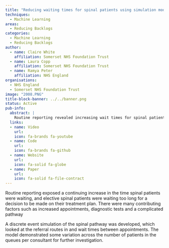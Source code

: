 ```yaml
---
title: "Reducing waiting times for spinal patients using simulation modelling"
techniques:
  - Machine Learning
areas:
  - Reducing Backlogs
categories:
  - Machine Learning
  - Reducing Backlogs
author:
  - name: Claire White
    affiliation: Somerset NHS Foundation Trust
  - name: Laura Copp
    affiliation: Somerset NHS Foundation Trust
  - name: Ramya Peter
    affiliation: NHS England
organisations:
  - NHS England
  - Somerset NHS Foundation Trust
image: "2008.PNG"
title-block-banner: ../../banner.png
status: Active
pub-info:
  abstract: |
    Routine reporting revealed increasing wait times for spinal patients, with elective patients waiting too long for treatment decisions due to factors like more appointments, diagnostic tests, and a complex pathway. A discrete event simulation of the spinal pathway looked at referral routes and wait times, showing variation in patient queues per consultant for further investigation.
  links:
  - name: Video
    url:
    icon: fa-brands fa-youtube
  - name: Code
    url:
    icon: fa-brands fa-github
  - name: Website
    url:
    icon: fa-solid fa-globe
  - name: Paper
    url:
    icon: fa-solid fa-file-contract
---
```


Routine reporting exposed a continuing increase in the time spinal patients were waiting, and  elective spinal patients were waiting too long for a decision to be made on their treatment plan. There were many contributing factors such as increased appointments, diagnostic tests and a complicated pathway

A discrete event simulation of the spinal pathway was developed, which looked at the referral routes in and wait times between appointments.  The model demonstrated some variation across the number of patients in the queues per consultant for further investigation.
